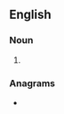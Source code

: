 ==English==

===Noun===
{{head|en|noun form}}

# {{plural of|sleepover|lang=en}}

===Anagrams===
* {{anagrams|en|a=eeeloprssv|oversleeps|sleeps over}}